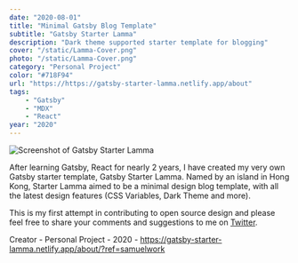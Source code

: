 ```yaml
---
date: "2020-08-01"
title: "Minimal Gatsby Blog Template"
subtitle: "Gatsby Starter Lamma"
description: "Dark theme supported starter template for blogging"
cover: "/static/Lamma-Cover.png"
photo: "/static/Lamma-Cover.png"
category: "Personal Project"
color: "#718F94"
url: "https://https://gatsby-starter-lamma.netlify.app/about"
tags: 
    - "Gatsby"
    - "MDX"
    - "React"
year: "2020"
---
```


![Screenshot of Gatsby Starter Lamma](/static/Lamma-01.png)

After learning Gatsby, React for nearly 2 years, I have created my very own Gatsby starter template, Gatsby Starter Lamma. Named by an island in Hong Kong, Starter Lamma aimed to be a minimal design blog template, with all the latest design features (CSS Variables, Dark Theme and more). 

This is my first attempt in contributing to open source design and please feel free to share your comments and suggestions to me on [Twitter](https://twitter.com/desktopofsamuel).

Creator - Personal Project - 2020 - https://gatsby-starter-lamma.netlify.app/about/?ref=samuelwork